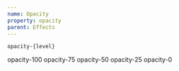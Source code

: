 ```yaml
---
name: Opacity
property: opacity
parent: Effects
---
```



`opacity-{level}`

<ConfigPropertyList property="opacity" />

<Grid className="font-mono text-sm">
  <Box className="rounded bg-gray-800 text-white p-4 opacity-100">
    opacity-100
  </Box>
  <Box className="rounded bg-gray-800 text-white p-4 opacity-75">
    opacity-75
  </Box>
  <Box className="rounded bg-gray-800 text-white p-4 opacity-50">
    opacity-50
  </Box>
  <Box className="rounded bg-gray-800 text-white p-4 opacity-25">
    opacity-25
  </Box>
  <Box className="rounded border border-dashed text-gray-300 border-2 p-4">
    opacity-0
  </Box>
</Grid>
